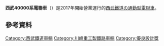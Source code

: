 {{noteTA
|G1=Transport}}
{{Infobox train
| 車輛名稱 = [[File:SeibuRailway_mark_bw.svg|18px]] 西武40000系電聯車
| 公司色 = #36C
| 文字色 = #FFF
| 圖像 = Seibu40000wiki.jpg
| 圖像說明 = 西武40000系電聯車<br>（[[秋津站|秋津站]]，2017年5月11日）
| 用戶 = [[西武鐵道|西武鐵道]]
| 製造 = [[川崎重工車輛公司|川崎重工業]]
| 製造年份 = 2016年 - 
| 產量 = 
| 投入服務 = 2017年3月25日
| 編組 = 10節編組
| 軌距 = 1,067毫米（[[窄軌|窄軌]]）
| 電化方式 = [[直流電|直流電]]1,500[[伏特|V]] <BR>（[[架空電纜_(鐵路)|架空電纜]]）
| 營運最高速度 = 105 km/h（西武線內）<br/>80 km/h（地下鐵内）<br/>110 km/h（東橫線內）
| 設計最高速度 = 120 km/h
| 起動加速度 = 3.3 km/h/s
| 減速度（正常） = 3.5 km/h/s
| 減速度（緊急） = 4.5 km/h/s
| 編組載客量 = 0番台：長坐椅時1,299人／橫排坐椅時1,250人<br/>50番台：1,439人
| 載客量 = 
| 車輛重量 = 0番台：26.7 - 36.9 t<br/>50番台：24.8 - 35.9 t
| 編組總重量 = 0番台：318.5 t <br/>50番台：303.4 t 
| 全長 = 先頭車：20,270 mm<br>中間車：20,000 mm
| 全寬 = 車身基準寬：2,800 mm
| 全高 = 4,050 mm<br>摺疊集電弓時：4,115 mm
| 地面高度 = 1,135 mm
| 車身 = [[鋁合金|鋁合金]]（{{link-ja|efACE|efACE}}）
| 轉向架 = 單鏈式無輔助轉向架<br>SS185M型、SS185T型
| 牽引電動機 = [[永磁同步馬達|永磁同步馬達]]
| 電動機輸出 = 190 kW
| 傳動方式 = {{link-ja|WN傳動方式|WN駆動方式}}
| 傳動比 = 6.21（87：14）
| 編組輸出 = 
| 控制方式 = [[絕緣柵雙極晶體管|IGBT]][[半導體器件|器件]][[變頻器|VVVF變頻器控制]]
| 制御裝置 = [[東芝|東芝]]→{{link-ja|東芝基建系統|東芝インフラシステムズ}}製<br>SVF102-H0型或SVF098-E0型
| 制動裝置 = [[再生制動|再生制動]]併用{{link-ja|電力指令空氣制動|電気指令式ブレーキ}}、{{link-ja|純電力制動|純電気ブレーキ}}
| 保安裝置 = [[自動列車停止裝置#AF軌道回路方式（連續照查型）|西武型ATS]]<br/>東京地下鐵[[自動列車控制裝置#新CS-ATC|新CS-ATC]]、[[列車自動運行系統|ATO]]<br/>東急、橫濱高速[[自動列車控制裝置#田園都市線、東橫線、目黑線、大井町線、東急新橫濱線、橫濱高速鐵道港未來21線_(ATC-P)|ATC-P]]
| 備註     = 
}}
'''西武40000系電聯車'''（{{jpn|j=西武40000系電車|hg=せいぶ40000けいでんしゃ|rm=Seibu 40000-kei densha|f=y}}）是2017年開始營業運行的[[西武鐵道|西武鐵道]]の[[通勤型電聯車|通勤型電聯車]]。

== 參考資料 ==
{{Reflist}}

{{西武鐵道車輛}}

[[Category:西武鐵道車輛|Category:西武鐵道車輛]]
[[Category:川崎重工製鐵路車輛|Category:川崎重工製鐵路車輛]]
[[Category:優良設計獎|Category:優良設計獎]]